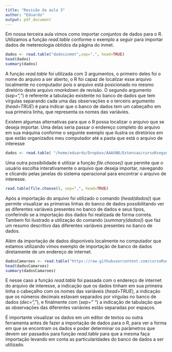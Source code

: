 ```yaml
---
title: "Revisão da aula 3"
author: "Eduardo"
output: pdf_document
---
```


Em nossa terceira aula vimos como importar conjuntos de dados para o R. Utilizamos a função
_read.table_ conforme o exemplo a seguir para importar dados de metereologia obtidos da página do inmet.

```r
dados <- read.table("dadosinmet",sep=",", head=TRUE)
head(dados)
summary(dados)
```
A função _read.table_ foi utilizada com 3 argumentos, o primeiro deles foi o nome do arquivo a ser aberto, o R foi capaz de localizar esse arquivo localmente no computador pois o arquivo está posicionado no mesmo diretório deste arquivo _rmarkdown_ de revisão. O segundo argumento (_sep=","_) é referente a tabulação existente no banco de dados que tem vírgulas separando cada uma das observações e o terceiro argumento (_head=TRUE_) é para indicar que o banco de dados tem um cabeçalho em sua primeira linha, que representa os nomes das variávies. 

Existem algumas alternativas para que o R possa localizar o arquivo que se deseja importar. Uma delas seria passar o endereço completo do arquivo em sua máquina conforme o seguinte exemplo que ilustra os diretórios em que estão organizados meu computador até a pasta que está o arquivo de interesse

```r
dados <- read.table( "/home/eduardo/Dropbox/AAAUNB/Extensao/cursoRsegundo2016/disponibilizar/aula4/dadosinmet",sep=",",head=TRUE)
```

Uma outra possibilidade é utilizar a função _file.choose()_ que permite que o usuário escolha interativamente o arquivo que deseja importar, navegando e clicando pelas janelas do sistema operacional para encontrar o arquivo de interesse.

```r
read.table(file.choose(), sep=",", head=TRUE)
```

Após a importação do arquivo foi utilizado o comando (_head(dados)_) que permite visualizar as primeiras linhas do banco de dados possibilitando ver as diferentes variáveis presentes no banco de dados e seus tipos, conferindo se a importação dos dados foi realizada de forma correta. Tambem foi ilustrado a utilização do comando (_summary(dados)_) que faz um resumo descritivo das diferentes variáveis presentes no banco de dados.

Além da importação de dados disponíveis localmente no computador que estamos utilizando vimos exemplo de importação de banco de dados diretamente de um endereço de internet.

```r
dadosCamaroes <- read.table("https://raw.githubusercontent.com/cursoRunb/curso_r_2016/master/aula3/dados/dadoscamarao.txt",head=TRUE,dec=",",sep=" ")
head(dadosCamaroes)
summary(dadosCamaroes)
```

E nesse caso a função _read.table_ foi passada com o endereço de internet do arquivo de interesse, a indicação que os dados tinham em sua primeira linha o cabeçalho com os nomes das variáveis (_head=TRUE_), a indicação que os números decimais estavam separados por vírgulas no banco de dados (_dec=","_), e finalmente com (_sep=" "_) a indicação de tabulação que as observações das diferentes variávies estão separadas por espaços.

É importante visualizar os dados em um editor de textos ou outra ferramenta antes de fazer a importação de dados para o R, para ver a forma em que se encontram os dados e poder determinar os parâmetros que devem ser passados para função _read.table_ para que a mesma faça importação levando em conta as particularidades do banco de dados a ser utilizado.
